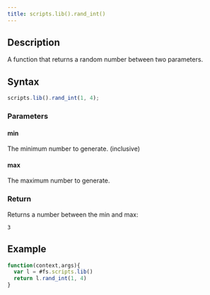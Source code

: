 ```yaml
---
title: scripts.lib().rand_int()
---
```


## Description

A function that returns a random number between two parameters.

## Syntax

```js
scripts.lib().rand_int(1, 4);
```

### Parameters

#### min

The minimum number to generate. (inclusive)

#### max

The maximum number to generate.

### Return

Returns a number between the min and max:

```
3
```

## Example

```js
function(context,args){
  var l = #fs.scripts.lib()
  return l.rand_int(1, 4)
}
```
